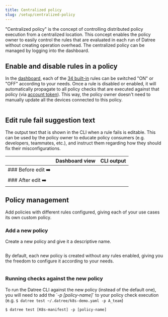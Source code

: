 ```yaml
---
title: Centralized policy
slug: /setup/centralized-policy
---
```


"Centralized policy" is the concept of controlling distributed policy execution from a centralized location. This concept enables the policy owner to easily control the rules that are evaluated in each run of Datree without creating operation overhead. The centralized policy can be managed by logging into the dashboard.

## Enable and disable rules in a policy

In the [dashboard](https://app.datree.io), each of the [34 built-in](/built-in-rules) rules can be switched "ON" or "OFF" according to your needs. Once a rule is disabled or enabled, it will automatically propagate to all policy checks that are executed against that policy (via [account token](/setup/account-token)). This way, the policy owner doesn't need to manually update all the devices connected to this policy.

<img src='/img/setup/centralized-policy/1.png' alt='' />

## Edit rule fail suggestion text

The output text that is shown in the CLI when a rule fails is editable. This can be used by the policy owner to educate policy consumers (e.g. developers, teammates, etc.), and instruct them regarding how they should fix their misconfigurations.

|                    |                    **Dashboard view**                    |                      **CLI output**                      |
| ------------------ | :------------------------------------------------------: | :------------------------------------------------------: |
| ### Before edit ➡️ | <img src='/img/setup/centralized-policy/2.png' alt='' /> | <img src='/img/setup/centralized-policy/3.png' alt='' /> |
| ### After edit ➡️  | <img src='/img/setup/centralized-policy/4.png' alt='' /> | <img src='/img/setup/centralized-policy/5.png' alt='' /> |

## Policy management

Add policies with different rules configured, giving each of your use cases its own custom policy.

### Add a new policy

Create a new policy and give it a descriptive name.

<img src='/img/setup/centralized-policy/6.png' alt='' />

By default, each new policy is created without any rules enabled, giving you the freedom to configure it according to your needs.

<img src='/img/setup/centralized-policy/7.png' alt='' />

### Running checks against the new policy

To run the Datree CLI against the new policy (instead of the default one), you will need to add the \`_-p \[policy-name]_\` to your policy check execution (e.g. `$ datree test ~/.datree/k8s-demo.yaml -p A_team`)

```none
$ datree test [K8s-manifest] -p [policy-name]
```

<img src='/img/setup/centralized-policy/8.png' alt='' />
